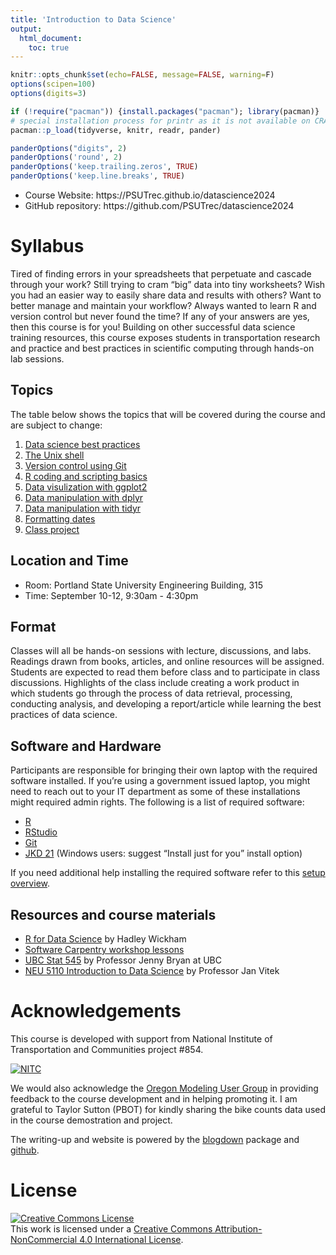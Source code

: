 ```yaml
---
title: 'Introduction to Data Science'
output: 
  html_document:
    toc: true
---
```


```r
knitr::opts_chunk$set(echo=FALSE, message=FALSE, warning=F)
options(scipen=100)
options(digits=3)

if (!require("pacman")) {install.packages("pacman"); library(pacman)}
# special installation process for printr as it is not available on CRAN
pacman::p_load(tidyverse, knitr, readr, pander)

panderOptions("digits", 2)
panderOptions('round', 2)
panderOptions('keep.trailing.zeros', TRUE)
panderOptions('keep.line.breaks', TRUE)
```

- Course Website: https://PSUTrec.github.io/datascience2024
- GitHub repository: https://github.com/PSUTrec/datascience2024

# Syllabus

Tired of finding errors in your spreadsheets that perpetuate and cascade through your work? Still trying to cram “big” data into tiny worksheets? Wish you had an easier way to easily share data and results with others? Want to better manage and maintain your workflow? Always wanted to learn R and version control but never found the time? If any of your answers are yes, then this course is for you! Building on other successful data science training resources, this course exposes students in transportation research and practice and best practices in scientific computing through hands-on lab sessions.

## Topics 

The table below shows the topics that will be covered during the course and are subject to change:

1. [Data science best practices](02-ds-best-practices.html)
1. [The Unix shell](03-unix-shell.html)
1. [Version control using Git](03-git.html)
1. [R coding and scripting basics](02-coding.html)
1. [Data visulization with ggplot2](10-visualize.html)
1. [Data manipulation with dplyr](09-dplyr.html)
1. [Data manipulation with tidyr](09-tidyr.html)
1. [Formatting dates](13-formatdates.html)
1. [Class project](10-classproject.html)

## Location and Time

- Room: Portland State University Engineering Building, 315
- Time: September 10-12, 9:30am - 4:30pm

## Format

Classes will all be hands-on sessions with lecture, discussions, and labs. Readings drawn from books, articles, and online resources will be assigned. Students are expected to read them before class and to participate in class discussions. Highlights of the class include creating a work product in which students go through the process of data retrieval, processing, conducting analysis, and developing a report/article while learning the best practices of data science.

## Software and Hardware

Participants are responsible for bringing their own laptop with the required software installed. If you're using a government issued laptop, you might need to reach out to your IT department as some of these installations might required admin rights. The following is a list of required software:  

- [R](https://cran.rstudio.com/)
- [RStudio](https://posit.co/download/rstudio-desktop/)
- [Git](https://git-scm.com/downloads)
- [JKD 21](https://adoptium.net/) (Windows users: suggest "Install just for you" install option)

If you need additional help installing the required software refer to this [setup overview](01-setup-overview.html).

## Resources and course materials

- [R for Data Science](http://r4ds.had.co.nz/) by Hadley Wickham
- [Software Carpentry workshop lessons](https://software-carpentry.org/lessons/)
- [UBC Stat 545](http://stat545.com) by Professor Jenny Bryan at UBC
- [NEU 5110 Introduction to Data Science](http://janvitek.org/events/NEU/5110/) by Professor Jan Vitek

# Acknowledgements

This course is developed with support from National Institute of Transportation and Communities project #854.

<div style="width:300px">
[![NITC](http://nitc.trec.pdx.edu/sites/default/files/nitc_4c_horiz_tag.jpg)](http://nitc.trec.pdx.edu/)
</div>

We would also acknowledge the [Oregon Modeling User Group](https://www.oregonmodels.org/) in providing feedback to the course development and in helping promoting it. I am grateful to Taylor Sutton (PBOT) for kindly sharing the bike counts data used in the course demostration and project.

The writing-up and website is powered by the [blogdown](https://bookdown.org/yihui/blogdown/) package and [github](https://www.github.com).

# License

<a rel="license" href="http://creativecommons.org/licenses/by-nc/4.0/"><img alt="Creative Commons License" style="border-width:0" src="https://i.creativecommons.org/l/by-nc/4.0/88x31.png" /></a><br />This work is licensed under a <a rel="license" href="http://creativecommons.org/licenses/by-nc/4.0/">Creative Commons Attribution-NonCommercial 4.0 International License</a>.
